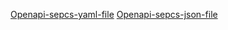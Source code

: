 
[Openapi-sepcs-yaml-file](/openapi/version-0.0-ac.yaml)
[Openapi-sepcs-json-file](/openapi/version-0.0-ac.json)
<SwaggerUI url="../openapi/version-0.0-ac.json" />
